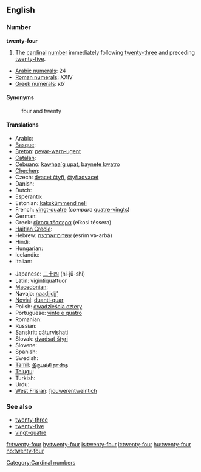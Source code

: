 ==English==

===Number===
'''twenty-four'''

# The [[cardinal]] [[number]] immediately following [[twenty-three]] and preceding [[twenty-five]].

* [[w:Arabic numerals|Arabic numerals]]: 24
* [[w:Roman numerals|Roman numerals]]: XXIV
* [[w:Greek numerals|Greek numerals]]: κδ΄

====Synonyms====
: four and twenty

====Translations====
{{trans-top|cardinal number}}
* Arabic: {{Arab|[[اربعة وعشرين]]}} {{unicode|(’arbáʕa w-ʕišrīn)}}
* [[Basque]]: {{t|eu|hogeita lau|xs=Basque}}
* [[Breton]]: [[pevar-warn-ugent]]
* [[Catalan]]: {{t+|ca|vint-i-quatre}}
* [[Cebuano]]: [[kawhaa`g upat]], [[baynete kwatro]]
* [[Chechen]]: {{tø|ce|ткъе диъ|tr=tqe di’}}
* Czech: [[dvacet čtyři]], [[čtyřiadvacet]]
* Danish: {{t-|da|fireogtyve}}
* Dutch: {{t-|nl|vierentwintig}}
* Esperanto: {{t-|eo|dudek kvar|xs=Esperanto}}
* Estonian: [[kakskümmend neli]]
* French: [[vingt-quatre]] {{m}} (''compare'' [[quatre-vingts]])
* German: {{t-|de|vierundzwanzig}}
* Greek: [[είκοσι τέσσερα]] (eíkosi téssera)
* [[Haitian Creole]]: {{tø|ht|vennkat}}
* Hebrew: [[עשרים־וארבעה]] (esrím və-arbá)
* Hindi: {{t+|hi|चौबीस|tr=chaubees|xs=Hindi}}
* Hungarian: {{t+|hu|huszonnégy}}
* Icelandic: {{t+|is|tuttugu og fjórir}}
* Italian: {{t+|it|ventiquattro}}
{{trans-mid}}
* Japanese: [[二十四]] (ni-jū-shi)
* Latin: vigintiquattuor
* [[Macedonian]]: {{t|mk|дваесет и четири|tr=dváeset i čétiri}}
* Navajo: [[naadįįdį́į́ʼ]]
* [[Novial]]: [[duanti-quar]]
* Polish: [[dwadzieścia cztery]]
* Portuguese: [[vinte e quatro]] {{m}}
* Romanian: {{t-|ro|douăzeci şi patru}}
* Russian: {{t-|ru|двадцать четыре|tr=dvádtsat’ četýre}}
* Sanskrit: cáturvi{{m}}shati
* Slovak: [[dvadsať štyri]]
* Slovene: {{t|sl|štiriindvajset}}
* Spanish: {{t+|es|veinticuatro}}
* Swedish: {{t+|sv|tjugofyra}}
* [[Tamil]]: [[இருபத்தி நான்கு]]
* [[Telugu]]: {{t|te|ఇరవై నాలుగు|tr=iravai naalugu}}
* Turkish: {{t-|tr|yirmi dört}}
* Urdu: {{t-|ur|چوبیس|tr=chaubees|xs=Urdu}}
* [[West Frisian]]: [[fjouwerentweintich]]
{{trans-bottom}}

===See also===
* [[twenty-three]]
* [[twenty-five]]
* [[vingt-quatre]]

[[Category:Cardinal numbers]]

[[fr:twenty-four]]
[[hy:twenty-four]]
[[is:twenty-four]]
[[it:twenty-four]]
[[hu:twenty-four]]
[[no:twenty-four]]